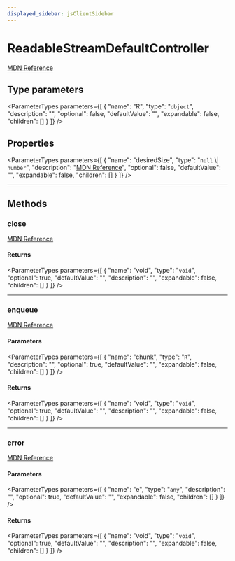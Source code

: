 ```yaml
---
displayed_sidebar: jsClientSidebar
---
```



# ReadableStreamDefaultController

[MDN Reference](https://developer.mozilla.org/docs/Web/API/ReadableStreamDefaultController)

## Type parameters

<ParameterTypes parameters={[
  {
    "name": "R",
    "type": "`object`",
    "description": "",
    "optional": false,
    "defaultValue": "",
    "expandable": false,
    "children": []
  }
]} />

## Properties

<ParameterTypes parameters={[
  {
    "name": "desiredSize",
    "type": "`null` \\| `number`",
    "description": "[MDN Reference](https://developer.mozilla.org/docs/Web/API/ReadableStreamDefaultController/desiredSize)",
    "optional": false,
    "defaultValue": "",
    "expandable": false,
    "children": []
  }
]} />

___

## Methods

### close

[MDN Reference](https://developer.mozilla.org/docs/Web/API/ReadableStreamDefaultController/close)

#### Returns

<ParameterTypes parameters={[
  {
    "name": "void",
    "type": "`void`",
    "optional": true,
    "defaultValue": "",
    "description": "",
    "expandable": false,
    "children": []
  }
]} />

___

### enqueue

[MDN Reference](https://developer.mozilla.org/docs/Web/API/ReadableStreamDefaultController/enqueue)

#### Parameters

<ParameterTypes parameters={[
  {
    "name": "chunk",
    "type": "`R`",
    "description": "",
    "optional": true,
    "defaultValue": "",
    "expandable": false,
    "children": []
  }
]} />

#### Returns

<ParameterTypes parameters={[
  {
    "name": "void",
    "type": "`void`",
    "optional": true,
    "defaultValue": "",
    "description": "",
    "expandable": false,
    "children": []
  }
]} />

___

### error

[MDN Reference](https://developer.mozilla.org/docs/Web/API/ReadableStreamDefaultController/error)

#### Parameters

<ParameterTypes parameters={[
  {
    "name": "e",
    "type": "`any`",
    "description": "",
    "optional": true,
    "defaultValue": "",
    "expandable": false,
    "children": []
  }
]} />

#### Returns

<ParameterTypes parameters={[
  {
    "name": "void",
    "type": "`void`",
    "optional": true,
    "defaultValue": "",
    "description": "",
    "expandable": false,
    "children": []
  }
]} />

